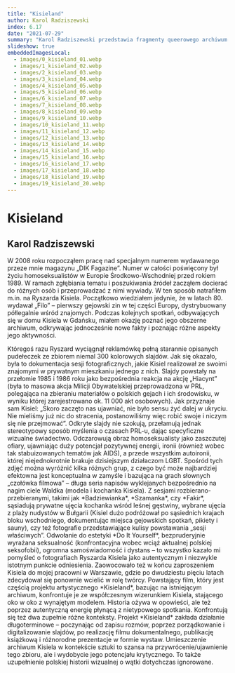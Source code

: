 ```yaml
---
title: "Kisieland"
author: Karol Radziszewski
index: 6.17
date: "2021-07-29"
summary: "Karol Radziszewski przedstawia fragmenty queerowego archiwum slajdów Ryszarda Kisiela oraz swoje działania związane z tym archiwum."
slideshow: true
embeddedImagesLocal:
  - images/0_kisieland_01.webp
  - images/1_kisieland_02.webp
  - images/2_kisieland_03.webp
  - images/3_kisieland_04.webp
  - images/4_kisieland_05.webp
  - images/5_kisieland_06.webp
  - images/6_kisieland_07.webp
  - images/7_kisieland_08.webp
  - images/8_kisieland_09.webp
  - images/9_kisieland_10.webp
  - images/10_kisieland_11.webp
  - images/11_kisieland_12.webp
  - images/12_kisieland_13.webp
  - images/13_kisieland_14.webp
  - images/14_kisieland_15.webp
  - images/15_kisieland_16.webp
  - images/16_kisieland_17.webp
  - images/17_kisieland_18.webp
  - images/18_kisieland_19.webp
  - images/19_kisieland_20.webp
---
```


<TitleSlide>

# Kisieland

## Karol Radziszewski

</TitleSlide>

<TextSlide>
  W 2008 roku rozpocząłem pracę nad specjalnym numerem wydawanego przeze mnie
  magazynu „DIK Fagazine”. Numer w całości poświęcony był życiu homoseksualistów
  w Europie Środkowo-Wschodniej przed rokiem 1989. W ramach zgłębiania tematu i
  poszukiwania źródeł zacząłem docierać do różnych osób i przeprowadzać z nimi
  wywiady. W ten sposób natrafiłem m.in. na Ryszarda Kisiela. Początkowo
  wiedziałem jedynie, że w latach 80. wydawał „Filo” – pierwszy gejowski zin w
  tej części Europy, dystrybuowany półlegalnie wśród znajomych. Podczas
  kolejnych spotkań, odbywających się w domu Kisiela w Gdańsku, miałem okazję
  poznać jego obszerne archiwum, odkrywając jednocześnie nowe fakty i poznając
  różne aspekty jego aktywności.
</TextSlide>

<FullscreenImageSlide
  image={props.localImages[0]}
  caption="Slajd z archiwum Ryszarda Kisiela. Dzięki uprzejmości Karola Radziszewskiego."
/>

<TextSlide>
  Któregoś razu Ryszard wyciągnął reklamówkę pełną starannie opisanych
  pudełeczek ze zbiorem niemal 300 kolorowych slajdów. Jak się okazało, była to
  dokumentacja sesji fotograficznych, jakie Kisiel realizował ze swoimi
  znajomymi w prywatnym mieszkaniu jednego z nich. Slajdy powstały na przełomie
  1985 i 1986 roku jako bezpośrednia reakcja na akcję „Hiacynt” (była to masowa
  akcja Milicji Obywatelskiej przeprowadzona w PRL, polegająca na zbieraniu
  materiałów o polskich gejach i ich środowisku, w wyniku której zarejestrowano
  ok. 11 000 akt osobowych). Jak przyznaje sam Kisiel: „Skoro zaczęto nas
  ujawniać, nie było sensu żyć dalej w ukryciu. Nie mieliśmy już nic do
  stracenia, postanowiliśmy więc robić swoje i niczym się nie przejmować”.
</TextSlide>

<ViewportImageSlide>
  <ViewportImage
    image={props.localImages[4]}
    caption="Slajd z archiwum Ryszarda Kisiela. Dzięki uprzejmości Karola Radziszewskiego."
  ></ViewportImage>
</ViewportImageSlide>

<ViewportImageSlide>
  <ViewportImage
    image={props.localImages[5]}
    caption="Slajd z archiwum Ryszarda Kisiela. Dzięki uprzejmości Karola Radziszewskiego."
  ></ViewportImage>
</ViewportImageSlide>

<TextSlide>
  Odkryte slajdy nie szokują, przełamują jednak stereotypowy sposób myślenia o
  czasach PRL-u, dając specyficzne wizualne świadectwo. Odczarowują obraz
  homoseksualisty jako zaszczutej ofiary, ujawniając duży potencjał pozytywnej
  energii, ironii (również wobec tak stabuizowanych tematów jak AIDS), a przede
  wszystkim autoironii, której niejednokrotnie brakuje dzisiejszym działaczom
  LGBT.
</TextSlide>

<CarouselSlide>
  <Carousel
    images={[
      props.localImages[6],
      props.localImages[7],
      props.localImages[8],
      props.localImages[9],
      props.localImages[10],
    ]}
    captions={[
      "Slajd z archiwum Ryszarda Kisiela. Dzięki uprzejmości Karola Radziszewskiego.",
      "Slajd z archiwum Ryszarda Kisiela. Dzięki uprzejmości Karola Radziszewskiego.",
      "Slajd z archiwum Ryszarda Kisiela. Dzięki uprzejmości Karola Radziszewskiego.",
      "Slajd z archiwum Ryszarda Kisiela. Dzięki uprzejmości Karola Radziszewskiego.",
      "Slajd z archiwum Ryszarda Kisiela. Dzięki uprzejmości Karola Radziszewskiego.",
    ]}
  />
</CarouselSlide>

<TextSlide>
  Spośród tych zdjęć można wyróżnić kilka różnych grup, z czego być może
  najbardziej efektowna jest konceptualna w zamyśle i bazująca na grach słownych
  „czołówka filmowa” – długa seria napisów wyklejanych bezpośrednio na nagim
  ciele Waldka (modela i kochanka Kisiela). Z sesjami rozbierano-przebieranymi,
  takimi jak *Badziewianka*, *Szamanka*, czy *Fakir*, sąsiadują prywatne ujęcia
  kochanka wśród leśnej gęstwiny, wybrane ujęcia z plaży nudystów w Bułgarii
  (Kisiel dużo podróżował po sąsiednich krajach bloku wschodniego, dokumentując
  miejsca gejowskich spotkań, pikiety i sauny), czy też fotografie
  przedstawiające kulisy powstawania „sesji właściwych”.
</TextSlide>

<CarouselSlide>
  <Carousel
    images={[props.localImages[1], props.localImages[2], props.localImages[3]]}
    captions={[
      "Slajd z archiwum Ryszarda Kisiela. Dzięki uprzejmości Karola Radziszewskiego.",
      "Slajd z archiwum Ryszarda Kisiela. Dzięki uprzejmości Karola Radziszewskiego.",
      "Slajd z archiwum Ryszarda Kisiela. Dzięki uprzejmości Karola Radziszewskiego.",
    ]}
  />
</CarouselSlide>

<TextSlide>
  Odwołanie do estetyki *Do It Yourself*, bezpruderyjnie wyrażana seksualność
  (konfrontacyjna wobec wciąż aktualnej polskiej seksofobii), ogromna
  samoświadomość i dystans – to wszystko kazało mi pomyśleć o fotografiach
  Ryszarda Kisiela jako autentycznym i niezwykle istotnym punkcie odniesienia.
  Zaowocowało też w końcu zaproszeniem Kisiela do mojej pracowni w Warszawie,
  gdzie po dwudziestu pięciu latach zdecydował się ponownie wcielić w rolę
  twórcy. Powstający film, który jest częścią projektu artystycznego
  *Kisieland*, bazując na istniejącym archiwum, konfrontuje je ze współczesnym
  wizerunkiem Kisiela, stającego oko w oko z wynajętym modelem. Historia ożywa w
  opowieści, ale też poprzez autentyczną energię płynącą z nietypowego
  spotkania. Konfrontują się też dwa zupełnie różne konteksty.
</TextSlide>

<SplitSlide rightSticky>
  <CenterImageSlide
    image={props.localImages[12]}
    caption="Karol Radziszewski, zdjęcie z planu filmu *Kisieland*."
  />
  <CenterImageSlide
    image={props.localImages[13]}
    caption="Karol Radziszewski, zdjęcie z planu filmu *Kisieland*."
  />
</SplitSlide>

<SplitSlide rightSticky>
  <CenterImageSlide
    image={props.localImages[11]}
    caption="Karol Radziszewski, zdjęcie z planu filmu *Kisieland*."
  />
  <CenterImageSlide
    image={props.localImages[18]}
    caption="Karol Radziszewski, zdjęcie z planu filmu *Kisieland*."
  />
</SplitSlide>

<TextSlide>
  Projekt *Kisieland* zakłada działanie długoterminowe – poczynając od zapisu
  rozmów, poprzez porządkowanie i digitalizowanie slajdów, po realizację filmu
  dokumentalnego, publikację książkową i różnorodne prezentacje w formie wystaw.
  Umieszczenie archiwum Kisiela w kontekście sztuki to szansa na
  przywrócenie/ujawnienie tego zbioru, ale i wydobycie jego potencjału
  krytycznego. To także uzupełnienie polskiej historii wizualnej o wątki
  dotychczas ignorowane.
</TextSlide>

<CarouselSlide>
  <Carousel
    images={[
      props.localImages[14],
      props.localImages[15],
      props.localImages[17],
      props.localImages[16],
      props.localImages[19],
    ]}
    captions={[
      "Karol Radziszewski, zdjęcie z planu filmu *Kisieland*.",
      "Karol Radziszewski, zdjęcie z planu filmu *Kisieland*.",
      "Karol Radziszewski, zdjęcie z planu filmu *Kisieland*.",
      "Karol Radziszewski, zdjęcie z planu filmu *Kisieland*.",
      "Karol Radziszewski, zdjęcie z planu filmu *Kisieland*.",
    ]}
  />
</CarouselSlide>
